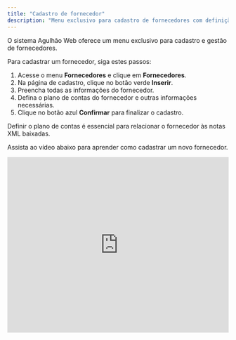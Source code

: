 ```yaml
---
title: "Cadastro de fornecedor"
description: "Menu exclusivo para cadastro de fornecedores com definição de plano de contas para integração XML."
---
```


O sistema Agulhão Web oferece um menu exclusivo para cadastro e gestão de fornecedores.

Para cadastrar um fornecedor, siga estes passos:

1. Acesse o menu **Fornecedores** e clique em **Fornecedores**.
2. Na página de cadastro, clique no botão verde **Inserir**.
3. Preencha todas as informações do fornecedor.
4. Defina o plano de contas do fornecedor e outras informações necessárias.
5. Clique no botão azul **Confirmar** para finalizar o cadastro.

Definir o plano de contas é essencial para relacionar o fornecedor às notas XML baixadas.

Assista ao vídeo abaixo para aprender como cadastrar um novo fornecedor.

<iframe width="100%" height="400" src="https://www.youtube.com/embed/MxsFMAwXNlY?si=yu9VyuYTx0FNKcp0" title="YouTube video player" frameborder="0" allow="accelerometer; autoplay; clipboard-write; encrypted-media; gyroscope; picture-in-picture; web-share" referrerpolicy="strict-origin-when-cross-origin" allowfullscreen />